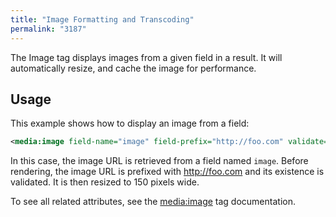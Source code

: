 ```yaml
---
title: "Image Formatting and Transcoding"
permalink: "3187"
---
```


The Image tag displays images from a given field in a result. It will automatically resize, and cache the image for performance.

## Usage

This example shows how to display an image from a field:

```xml
<media:image field-name="image" field-prefix="http://foo.com" validate="true" width="150"></media:image>
```

In this case, the image URL is retrieved from a field named `image`. Before rendering, the image URL is prefixed with http://foo.com and its existence is validated. It is then resized to 150 pixels wide.

To see all related attributes, see the [media:image](/fusion/5.9/1076/media-image) tag documentation.